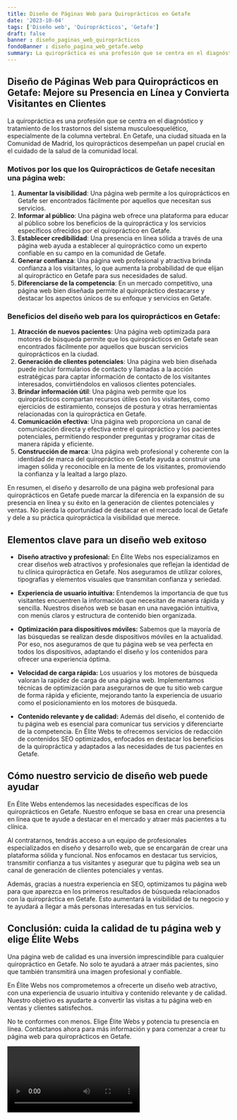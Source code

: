 ```yaml
---
title: Diseño de Páginas Web para Quiroprácticos en Getafe
date: '2023-10-04'
tags: ['Diseño web', 'Quiroprácticos', 'Getafe']
draft: false
banner : diseño_paginas_web_quiroprácticos
fondoBanner : diseño_pagina_web_getafe.webp
summary: La quiropráctica es una profesión que se centra en el diagnóstico y tratamiento de los trastornos del sistema musculoesquelético, especialmente de la columna vertebral. En Getafe, una ciudad situada en la Comunidad de Madrid, los quiroprácticos desempeñan un papel crucial en el cuidado de la salud de la comunidad local.
---
```


## Diseño de Páginas Web para Quiroprácticos en Getafe: Mejore su Presencia en Línea y Convierta Visitantes en Clientes

La quiropráctica es una profesión que se centra en el diagnóstico y tratamiento de los trastornos del sistema musculoesquelético, especialmente de la columna vertebral. En Getafe, una ciudad situada en la Comunidad de Madrid, los quiroprácticos desempeñan un papel crucial en el cuidado de la salud de la comunidad local.

### Motivos por los que los Quiroprácticos de Getafe necesitan una página web:

1. **Aumentar la visibilidad**: Una página web permite a los quiroprácticos en Getafe ser encontrados fácilmente por aquellos que necesitan sus servicios.
2. **Informar al público**: Una página web ofrece una plataforma para educar al público sobre los beneficios de la quiropráctica y los servicios específicos ofrecidos por el quiropráctico en Getafe.
3. **Establecer credibilidad**: Una presencia en línea sólida a través de una página web ayuda a establecer al quiropráctico como un experto confiable en su campo en la comunidad de Getafe.
4. **Generar confianza**: Una página web profesional y atractiva brinda confianza a los visitantes, lo que aumenta la probabilidad de que elijan al quiropráctico en Getafe para sus necesidades de salud.
5. **Diferenciarse de la competencia**: En un mercado competitivo, una página web bien diseñada permite al quiropráctico destacarse y destacar los aspectos únicos de su enfoque y servicios en Getafe.

### Beneficios del diseño web para los quiroprácticos en Getafe:

1. **Atracción de nuevos pacientes**: Una página web optimizada para motores de búsqueda permite que los quiroprácticos en Getafe sean encontrados fácilmente por aquellos que buscan servicios quiroprácticos en la ciudad.
2. **Generación de clientes potenciales**: Una página web bien diseñada puede incluir formularios de contacto y llamadas a la acción estratégicas para captar información de contacto de los visitantes interesados, convirtiéndolos en valiosos clientes potenciales.
3. **Brindar información útil**: Una página web permite que los quiroprácticos compartan recursos útiles con los visitantes, como ejercicios de estiramiento, consejos de postura y otras herramientas relacionadas con la quiropráctica en Getafe.
4. **Comunicación efectiva**: Una página web proporciona un canal de comunicación directa y efectiva entre el quiropráctico y los pacientes potenciales, permitiendo responder preguntas y programar citas de manera rápida y eficiente.
5. **Construcción de marca**: Una página web profesional y coherente con la identidad de marca del quiropráctico en Getafe ayuda a construir una imagen sólida y reconocible en la mente de los visitantes, promoviendo la confianza y la lealtad a largo plazo.

En resumen, el diseño y desarrollo de una página web profesional para quiroprácticos en Getafe puede marcar la diferencia en la expansión de su presencia en línea y su éxito en la generación de clientes potenciales y ventas. No pierda la oportunidad de destacar en el mercado local de Getafe y dele a su práctica quiropráctica la visibilidad que merece.

<GifSeo />

<Cta />

## Elementos clave para un diseño web exitoso

- **Diseño atractivo y profesional:** En Élite Webs nos especializamos en crear diseños web atractivos y profesionales que reflejan la identidad de tu clínica quiropráctica en Getafe. Nos aseguramos de utilizar colores, tipografías y elementos visuales que transmitan confianza y seriedad.

- **Experiencia de usuario intuitiva:** Entendemos la importancia de que tus visitantes encuentren la información que necesitan de manera rápida y sencilla. Nuestros diseños web se basan en una navegación intuitiva, con menús claros y estructura de contenido bien organizada.

- **Optimización para dispositivos móviles:** Sabemos que la mayoría de las búsquedas se realizan desde dispositivos móviles en la actualidad. Por eso, nos aseguramos de que tu página web se vea perfecta en todos los dispositivos, adaptando el diseño y los contenidos para ofrecer una experiencia óptima.

- **Velocidad de carga rápida:** Los usuarios y los motores de búsqueda valoran la rapidez de carga de una página web. Implementamos técnicas de optimización para asegurarnos de que tu sitio web cargue de forma rápida y eficiente, mejorando tanto la experiencia de usuario como el posicionamiento en los motores de búsqueda.

- **Contenido relevante y de calidad:** Además del diseño, el contenido de tu página web es esencial para comunicar tus servicios y diferenciarte de la competencia. En Élite Webs te ofrecemos servicios de redacción de contenidos SEO optimizados, enfocados en destacar los beneficios de la quiropráctica y adaptados a las necesidades de tus pacientes en Getafe.

## Cómo nuestro servicio de diseño web puede ayudar

En Élite Webs entendemos las necesidades específicas de los quiroprácticos en Getafe. Nuestro enfoque se basa en crear una presencia en línea que te ayude a destacar en el mercado y atraer más pacientes a tu clínica.

Al contratarnos, tendrás acceso a un equipo de profesionales especializados en diseño y desarrollo web, que se encargarán de crear una plataforma sólida y funcional. Nos enfocamos en destacar tus servicios, transmitir confianza a tus visitantes y asegurar que tu página web sea un canal de generación de clientes potenciales y ventas.

Además, gracias a nuestra experiencia en SEO, optimizamos tu página web para que aparezca en los primeros resultados de búsqueda relacionados con la quiropráctica en Getafe. Esto aumentará la visibilidad de tu negocio y te ayudará a llegar a más personas interesadas en tus servicios.

## Conclusión: cuida la calidad de tu página web y elige Élite Webs

Una página web de calidad es una inversión imprescindible para cualquier quiropráctico en Getafe. No solo te ayudará a atraer más pacientes, sino que también transmitirá una imagen profesional y confiable.

En Élite Webs nos comprometemos a ofrecerte un diseño web atractivo, con una experiencia de usuario intuitiva y contenido relevante y de calidad. Nuestro objetivo es ayudarte a convertir las visitas a tu página web en ventas y clientes satisfechos.

No te conformes con menos. Elige Élite Webs y potencia tu presencia en línea. Contáctanos ahora para más información y para comenzar a crear tu página web para quiroprácticos en Getafe.

<Video />

<CtaBot job='Quiroprácticos' city='Getafe'/>

<Gmaps query='Getafe+españa+maps' />
